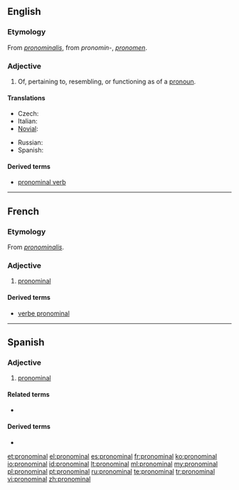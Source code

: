 ==English==

===Etymology===
From {{etyl|LL.}} ''[[pronominalis]]'', from {{etyl|la}} ''pronomin-'', ''[[pronomen]]''.

===Adjective===
{{en-adj}}

# Of, pertaining to, resembling, or functioning as of a [[pronoun]].

====Translations====
{{trans-top|of a pronoun}}
* Czech: {{t-|cs|zájmenný}}
* Italian: {{t+|it|pronominale}}
* [[Novial]]: {{tø|nov|pronominal|xs=Novial}}
{{trans-mid}}
* Russian: {{t|ru|местоименный|sc=Cyrl}}
* Spanish: {{t+|es|pronominal}}
{{trans-bottom}}

====Derived terms====
* [[pronominal verb]]

----

==French==

===Etymology===
From {{etyl|LL.|fr}} ''[[pronominalis]]''.

===Adjective===
{{fr-adj|mp=pronominaux}}

# [[#English|pronominal]]

====Derived terms====
* [[verbe pronominal]]

----

==Spanish==

===Adjective===
{{es-adj|pl=pronominales}}

# [[#English|pronominal]]

====Related terms====
* {{l|es|pronombre}}

====Derived terms====
* {{l|es|verbo pronominal}}

[[et:pronominal]]
[[el:pronominal]]
[[es:pronominal]]
[[fr:pronominal]]
[[ko:pronominal]]
[[io:pronominal]]
[[id:pronominal]]
[[lt:pronominal]]
[[ml:pronominal]]
[[my:pronominal]]
[[pl:pronominal]]
[[pt:pronominal]]
[[ru:pronominal]]
[[te:pronominal]]
[[tr:pronominal]]
[[vi:pronominal]]
[[zh:pronominal]]